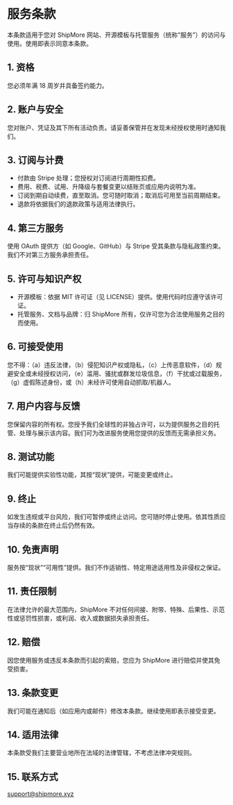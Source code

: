 # 服务条款


本条款适用于您对 ShipMore 网站、开源模板与托管服务（统称“服务”）的访问与使用。使用即表示同意本条款。

## 1. 资格
您必须年满 18 周岁并具备签约能力。

## 2. 账户与安全
您对账户、凭证及其下所有活动负责。请妥善保管并在发现未经授权使用时通知我们。

## 3. 订阅与计费
- 付款由 Stripe 处理；您授权对订阅进行周期性扣费。
- 费用、税费、试用、升降级与套餐变更以结账页或应用内说明为准。
- 订阅到期自动续费，直至取消。您可随时取消；取消后可用至当前周期结束。
- 退款将依据我们的退款政策与适用法律执行。

## 4. 第三方服务
使用 OAuth 提供方（如 Google、GitHub）与 Stripe 受其条款与隐私政策约束。我们不对第三方服务承担责任。

## 5. 许可与知识产权
- 开源模板：依据 MIT 许可证（见 LICENSE）提供。使用代码时应遵守该许可证。
- 托管服务、文档与品牌：归 ShipMore 所有，仅许可您为合法使用服务之目的而使用。

## 6. 可接受使用
您不得：（a）违反法律，（b）侵犯知识产权或隐私，（c）上传恶意软件，（d）规避安全或未经授权访问，（e）滥用、骚扰或群发垃圾信息，（f）干扰或过载服务，（g）虚假陈述身份，或（h）未经许可使用自动抓取/机器人。

## 7. 用户内容与反馈
您保留内容的所有权。您授予我们全球性的非独占许可，以为提供服务之目的托管、处理与展示该内容。我们可为改进服务使用您提供的反馈而无需承担义务。

## 8. 测试功能
我们可能提供实验性功能，其按“现状”提供，可能变更或终止。

## 9. 终止
如发生违规或平台风险，我们可暂停或终止访问。您可随时停止使用。依其性质应当存续的条款在终止后仍然有效。

## 10. 免责声明
服务按“现状”“可用性”提供。我们不作适销性、特定用途适用性及非侵权之保证。

## 11. 责任限制
在法律允许的最大范围内，ShipMore 不对任何间接、附带、特殊、后果性、示范性或惩罚性损害，或利润、收入或数据损失承担责任。

## 12. 赔偿
因您使用服务或违反本条款而引起的索赔，您应为 ShipMore 进行赔偿并使其免受损害。

## 13. 条款变更
我们可能在通知后（如应用内或邮件）修改本条款。继续使用即表示接受变更。

## 14. 适用法律
本条款受我们主要营业地所在法域的法律管辖，不考虑法律冲突规则。

## 15. 联系方式
support@shipmore.xyz